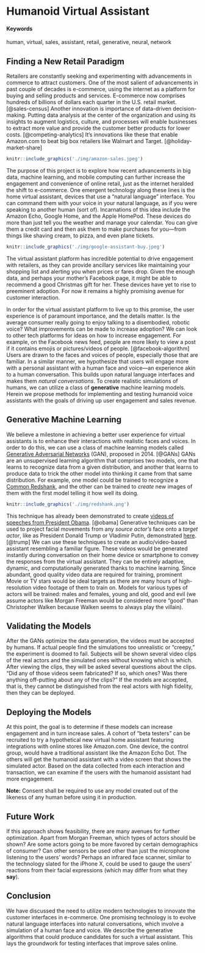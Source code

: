 # Humanoid Virtual Assistant {#morgan-freeman-assistant}

#### Keywords

human, virtual, sales, assistant, retail, generative, neural, network

## Finding a New Retail Paradigm

Retailers are constantly seeking and experimenting with advancements in commerce to attract customers.
One of the most salient of advancements in past couple of decades is e-commerce, using the internet as a platform for buying and selling products and services.
E-commerce now comprises hundreds of billions of dollars each quarter in the U.S. retail market. [@sales-census]
Another innovation is importance of data-driven decision-making.
Putting data analysis at the center of the organization and using its insights to augment logistics, culture, and processes will enable businesses to extract more value and provide the customer better products for lower costs. [@competing-analytics]
It's innovations like these that enable Amazon.com to beat big box retailers like Walmart and Target. [@holiday-market-share]

```r
knitr::include_graphics('./img/amazon-sales.jpeg')
```

The purpose of this project is to explore how recent advancements in big data, machine learning, and mobile computing
can further increase the engagement and convenience of online retail, just as the internet heralded the shift to e-commerce.
One emergent technology along these lines is the home virtual assistant, devices that use a "natural language" interface.
You can command them with your voice in your natural language, as if you were speaking to another human (sort of).
Incarnations of this idea include the Amazon Echo, Google Home, and the Apple HomePod.
These devices do more than just tell you the weather and manage your calendar.
You can give them a credit card and then ask them to make purchases for you—from things like shaving cream, to pizza, and even plane tickets.
```r
knitr::include_graphics('./img/google-assistant-buy.jpeg')
```
The virtual assistant platform has incredible potential to drive engagement with retailers, as they can provide ancillary services like maintaining your shopping list and alerting you when prices or fares drop.
Given the enough data, and perhaps your mother's Facebook page, it might be able to recommend a good Christmas gift for her.
These devices have yet to rise to preeminent adoption.
For now it remains a highly promising avenue for customer interaction.

In order for the virtual assistant platform to live up to this promise, the user experience is of paramount importance, and the details matter.
Is the average consumer really going to enjoy talking to a disembodied, robotic voice?
What improvements can be made to increase adoption?
We can look to other tech platforms for ideas on how to increase engagement.
For example, on the Facebook news feed, people are more likely to view a post if it contains emojis or pictures/videos of people. [@facebook-algorithm]
Users are drawn to the faces and voices of people, especially those that are familiar.
In a similar manner, we hypothesize that users will engage more with a personal assistant with a human face and voice—an experience akin to a human conversation.
This builds upon natural language interfaces and makes them *natural conversations*.
To create realistic simulations of humans, we can utilize a class of **generative** machine learning models.
Herein we propose methods for implementing and testing humanoid voice assistants with the goals of driving up user engagement and sales revenue.


## Generative Machine Learning

We believe a milestone in achieving a better user experience for virtual assistants is to enhance their interactions with realistic faces and voices.
In order to do this, we can use a class of machine learning models called [Generative Adversarial Networks](https://en.wikipedia.org/wiki/Generative_adversarial_network#cite_note-1) (GAN), proposed in 2014. [@GANs]
GANs are an unsupervised learning algorithm that comprises two models, one that learns to recognize data from a given distribution, and another that learns to produce data to trick the other model into thinking it came from that same distribution. For example, one model could be trained to recognize a [Common Redshank](https://en.wikipedia.org/wiki/Common_redshank), and the other can be trained to *create* new images of them with the first model telling it how well its doing.

```r
knitr::include_graphics('./img/redshank.png')
```

This technique has already been demonstrated to create [videos of speeches from President Obama](https://www.theverge.com/2017/7/12/15957844/ai-fake-video-audio-speech-obama). [@obama]
Generative techniques can be used to project facial movements from any *source actor's* face onto a *target actor*, like as President Donald Trump or Vladimir Putin, demonstrated [here](https://www.theverge.com/2016/12/20/14022958/ai-image-manipulation-creation-fakes-audio-video). [@trump]
We can use these techniques to create an audio/video-based assistant resembling a familiar figure. These videos would be generated instantly during conversation on their home device or smartphone to convey the responses from the virtual assistant.
They can be entirely adaptive, dynamic, and computationally generated thanks to machine learning.
Since abundant, good quality video data are required for training, prominent Movie or TV stars would be ideal targets as there are many hours of high-resolution video footage of them to train on.
Models for various types of actors will be trained: males and females, young and old, good and evil (we assume actors like Morgan Freeman would be considered more "good" than Christopher Walken because Walken seems to always play the villain).

## Validating the Models

After the GANs optimize the data generation, the videos must be accepted by humans.
If actual people find the simulations too unrealistic or "creepy," the experiment is doomed to fail.
Subjects will be shown several video clips of the real actors and the simulated ones without knowing which is which.
After viewing the clips, they will be asked several questions about the clips.
"Did any of those videos seem fabricated? If so, which ones? Was there anything off-putting about any of the clips?"
If the models are accepted, that is, they cannot be distinguished from the real actors with high fidelity, then they can be deployed.

## Deploying the Models

At this point, the goal is to determine if these models can increase engagement and in turn increase sales.
A cohort of "beta testers" can be recruited to try a hypothetical new virtual home assistant featuring integrations with online stores like Amazon.com.
One device, the control group, would have a traditional assistant like the Amazon Echo Dot.
The others will get the humanoid assistant with a video screen that shows the simulated actor.
Based on the data collected from each interaction and transaction, we can examine if the users with the humanoid assistant had more engagement.

**Note:** Consent shall be required to use any model created out of the likeness of any human before using it in production.

## Future Work

If this approach shows feasibility, there are many avenues for further optimization.
Apart from Morgan Freeman, which types of actors should be shown?
Are some actors going to be more favored by certain demographics of consumer?
Can other sensors be used other than just the microphone listening to the users' words?
Perhaps an infrared face scanner, similar to the technology slated for the iPhone X,
could be used to gauge the users' reactions from their facial expressions (which may differ from what they **say**).


## Conclusion

We have discussed the need to utilize modern technologies to innovate the customer interfaces in e-commerce.
One promising technology is to evolve natural language interfaces into natural conversations, which involve a simulation of a human face and voice.
We describe the generative algorithms that could produce candidates for such a virtual assistant.
This lays the groundwork for testing interfaces that improve sales online.

